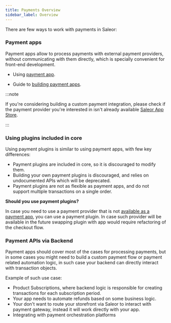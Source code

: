 ```yaml
---
title: Payments Overview
sidebar_label: Overview
---
```


There are few ways to work with payments in Saleor:

### Payment apps

Payment apps allow to process payments with external payment providers, without communicating with them directly, which is specially convenient for front-end development.

- Using [payment app](/developer/payments/payment-apps.mdx).

- Guide to [building payment apps](/developer/extending/apps/building-payment-app.mdx).

:::note

If you're considering building a custom payment integration, please check if the payment provider you're interested in isn't already available [Saleor App Store](developer/app-store/apps/overview.mdx#built-in-apps-catalog).

:::

### Using plugins included in core

Using payment plugins is similar to using payment apps, with few key differences:

- Payment plugins are included in core, so it is discouraged to modify them.
- Building your own payment plugins is discouraged, and relies on undocumented APIs which will be deprecated.
- Payment plugins are not as flexible as payment apps, and do not support multiple transactions on a single order.

**Should you use payment plugins?**

In case you need to use a payment provider that is not [available as a payment app](developer/app-store/apps/overview.mdx#built-in-apps-catalog), you can use a payment plugin. In case such provider will be available in the future swapping plugin with app would require refactoring of the checkout flow.

### Payment APIs via Backend

Payment apps should cover most of the cases for processing payments, but in some cases you might need to build a custom payment flow or payment related automation logic, in such case your backend can directly interact with transaction objects.

Example of such use case:

- Product Subscriptions, where backend logic is responsible for creating transactions for each subscription period.
- Your app needs to automate refunds based on some business logic.
- Your don't want to route your storefront via Saleor to interact with payment gateway, instead it will work directly with your app.
- Integrating with payment orchestration platforms

